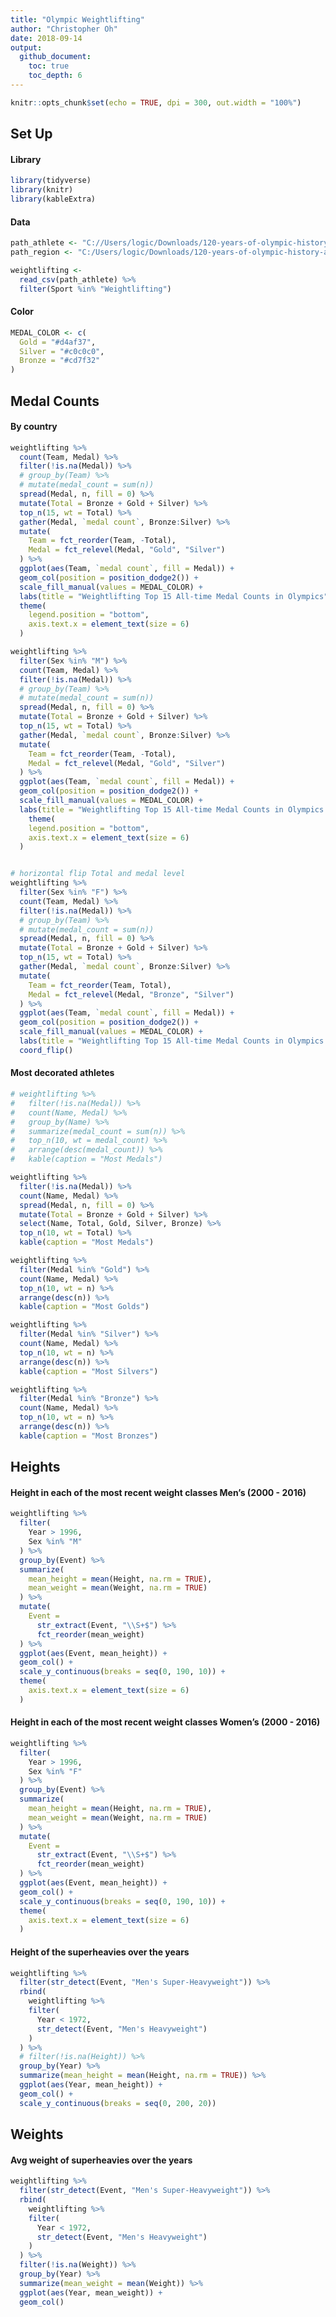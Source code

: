 ---
title: "Olympic Weightlifting"
author: "Christopher Oh"
date: 2018-09-14
output:
  github_document:
    toc: true
    toc_depth: 6
---

```{r setup, include=FALSE}
knitr::opts_chunk$set(echo = TRUE, dpi = 300, out.width = "100%")
```

## Set Up

#### Library

```{r}
library(tidyverse)
library(knitr)
library(kableExtra)
```


#### Data

```{r, include=FALSE}
path_athlete <- "C://Users/logic/Downloads/120-years-of-olympic-history-athletes-and-results/athlete_events.csv"
path_region <- "C:/Users/logic/Downloads/120-years-of-olympic-history-athletes-and-results/noc_regions.csv"
```

```{r}
weightlifting <- 
  read_csv(path_athlete) %>% 
  filter(Sport %in% "Weightlifting") 
```

#### Color

```{r}
MEDAL_COLOR <- c(
  Gold = "#d4af37",
  Silver = "#c0c0c0",
  Bronze = "#cd7f32"
)
```

## Medal Counts

#### By country

```{r}
weightlifting %>%
  count(Team, Medal) %>% 
  filter(!is.na(Medal)) %>%
  # group_by(Team) %>% 
  # mutate(medal_count = sum(n))
  spread(Medal, n, fill = 0) %>% 
  mutate(Total = Bronze + Gold + Silver) %>%
  top_n(15, wt = Total) %>% 
  gather(Medal, `medal count`, Bronze:Silver) %>% 
  mutate(
    Team = fct_reorder(Team, -Total),
    Medal = fct_relevel(Medal, "Gold", "Silver")
  ) %>% 
  ggplot(aes(Team, `medal count`, fill = Medal)) +
  geom_col(position = position_dodge2()) +
  scale_fill_manual(values = MEDAL_COLOR) +
  labs(title = "Weightlifting Top 15 All-time Medal Counts in Olympics") +
  theme(
    legend.position = "bottom",
    axis.text.x = element_text(size = 6)
  )

weightlifting %>%
  filter(Sex %in% "M") %>%
  count(Team, Medal) %>% 
  filter(!is.na(Medal)) %>%
  # group_by(Team) %>% 
  # mutate(medal_count = sum(n))
  spread(Medal, n, fill = 0) %>% 
  mutate(Total = Bronze + Gold + Silver) %>%
  top_n(15, wt = Total) %>% 
  gather(Medal, `medal count`, Bronze:Silver) %>% 
  mutate(
    Team = fct_reorder(Team, -Total),
    Medal = fct_relevel(Medal, "Gold", "Silver")
  ) %>% 
  ggplot(aes(Team, `medal count`, fill = Medal)) +
  geom_col(position = position_dodge2()) +
  scale_fill_manual(values = MEDAL_COLOR) +
  labs(title = "Weightlifting Top 15 All-time Medal Counts in Olympics Men's") +
    theme(
    legend.position = "bottom",
    axis.text.x = element_text(size = 6)
  )


# horizontal flip Total and medal level
weightlifting %>% 
  filter(Sex %in% "F") %>%
  count(Team, Medal) %>% 
  filter(!is.na(Medal)) %>%
  # group_by(Team) %>% 
  # mutate(medal_count = sum(n))
  spread(Medal, n, fill = 0) %>% 
  mutate(Total = Bronze + Gold + Silver) %>%
  top_n(15, wt = Total) %>% 
  gather(Medal, `medal count`, Bronze:Silver) %>% 
  mutate(
    Team = fct_reorder(Team, Total),
    Medal = fct_relevel(Medal, "Bronze", "Silver")
  ) %>% 
  ggplot(aes(Team, `medal count`, fill = Medal)) +
  geom_col(position = position_dodge2()) +
  scale_fill_manual(values = MEDAL_COLOR) +
  labs(title = "Weightlifting Top 15 All-time Medal Counts in Olympics Women's") +
  coord_flip()
```

#### Most decorated athletes

```{r}
# weightlifting %>% 
#   filter(!is.na(Medal)) %>% 
#   count(Name, Medal) %>% 
#   group_by(Name) %>% 
#   summarize(medal_count = sum(n)) %>% 
#   top_n(10, wt = medal_count) %>% 
#   arrange(desc(medal_count)) %>% 
#   kable(caption = "Most Medals")

weightlifting %>% 
  filter(!is.na(Medal)) %>%
  count(Name, Medal) %>% 
  spread(Medal, n, fill = 0) %>% 
  mutate(Total = Bronze + Gold + Silver) %>% 
  select(Name, Total, Gold, Silver, Bronze) %>% 
  top_n(10, wt = Total) %>% 
  kable(caption = "Most Medals")

weightlifting %>% 
  filter(Medal %in% "Gold") %>% 
  count(Name, Medal) %>% 
  top_n(10, wt = n) %>% 
  arrange(desc(n)) %>% 
  kable(caption = "Most Golds")

weightlifting %>% 
  filter(Medal %in% "Silver") %>% 
  count(Name, Medal) %>% 
  top_n(10, wt = n) %>% 
  arrange(desc(n)) %>% 
  kable(caption = "Most Silvers")

weightlifting %>% 
  filter(Medal %in% "Bronze") %>% 
  count(Name, Medal) %>% 
  top_n(10, wt = n) %>% 
  arrange(desc(n)) %>% 
  kable(caption = "Most Bronzes")
```

## Heights

#### Height in each of the most recent weight classes Men's (2000 - 2016)

```{r}
weightlifting %>% 
  filter(
    Year > 1996,
    Sex %in% "M"
  ) %>% 
  group_by(Event) %>% 
  summarize(
    mean_height = mean(Height, na.rm = TRUE),
    mean_weight = mean(Weight, na.rm = TRUE)
  ) %>% 
  mutate(
    Event =
      str_extract(Event, "\\S+$") %>% 
      fct_reorder(mean_weight)
  ) %>% 
  ggplot(aes(Event, mean_height)) +
  geom_col() +
  scale_y_continuous(breaks = seq(0, 190, 10)) +
  theme(
    axis.text.x = element_text(size = 6)
  )
```

#### Height in each of the most recent weight classes Women's (2000 - 2016)

```{r}
weightlifting %>% 
  filter(
    Year > 1996,
    Sex %in% "F"
  ) %>% 
  group_by(Event) %>% 
  summarize(
    mean_height = mean(Height, na.rm = TRUE),
    mean_weight = mean(Weight, na.rm = TRUE)
  ) %>% 
  mutate(
    Event =
      str_extract(Event, "\\S+$") %>% 
      fct_reorder(mean_weight)
  ) %>% 
  ggplot(aes(Event, mean_height)) +
  geom_col() +
  scale_y_continuous(breaks = seq(0, 190, 10)) +
  theme(
    axis.text.x = element_text(size = 6)
  )
```

#### Height of the superheavies over the years

```{r}
weightlifting %>% 
  filter(str_detect(Event, "Men's Super-Heavyweight")) %>% 
  rbind(
    weightlifting %>% 
    filter(
      Year < 1972,
      str_detect(Event, "Men's Heavyweight")
    )
  ) %>% 
  # filter(!is.na(Height)) %>% 
  group_by(Year) %>% 
  summarize(mean_height = mean(Height, na.rm = TRUE)) %>% 
  ggplot(aes(Year, mean_height)) +
  geom_col() + 
  scale_y_continuous(breaks = seq(0, 200, 20))
```


## Weights

#### Avg weight of superheavies over the years

```{r}
weightlifting %>% 
  filter(str_detect(Event, "Men's Super-Heavyweight")) %>% 
  rbind(
    weightlifting %>% 
    filter(
      Year < 1972,
      str_detect(Event, "Men's Heavyweight")
    )
  ) %>% 
  filter(!is.na(Weight)) %>% 
  group_by(Year) %>% 
  summarize(mean_weight = mean(Weight)) %>% 
  ggplot(aes(Year, mean_weight)) +
  geom_col()
```